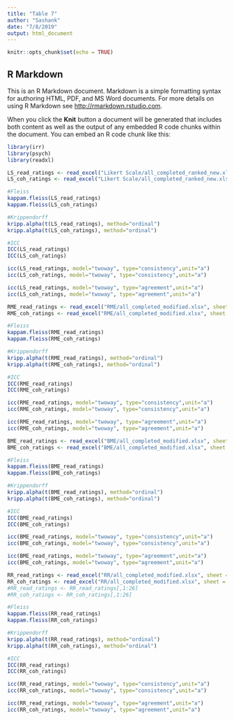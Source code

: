 ```yaml
---
title: "Table 7"
author: "Sashank"
date: "7/8/2019"
output: html_document
---
```


```r
knitr::opts_chunk$set(echo = TRUE)
```

## R Markdown

This is an R Markdown document. Markdown is a simple formatting syntax for authoring HTML, PDF, and MS Word documents. For more details on using R Markdown see <http://rmarkdown.rstudio.com>.

When you click the **Knit** button a document will be generated that includes both content as well as the output of any embedded R code chunks within the document. You can embed an R code chunk like this:


```r
library(irr)
library(psych)
library(readxl)
```

```r
LS_read_ratings <- read_excel("Likert Scale/all_completed_ranked_new.xlsx", sheet = "read_q2no")
LS_coh_ratings <- read_excel("Likert Scale/all_completed_ranked_new.xlsx", sheet = "cohe_q2no")
```

```r
#Fleiss
kappam.fleiss(LS_read_ratings)
kappam.fleiss(LS_coh_ratings)
```
```r
#Krippendorff
kripp.alpha(t(LS_read_ratings), method="ordinal")
kripp.alpha(t(LS_coh_ratings), method="ordinal")
```

```r
#ICC
ICC(LS_read_ratings)
ICC(LS_coh_ratings)
```

```r
icc(LS_read_ratings, model="twoway", type="consistency",unit="a")
icc(LS_coh_ratings, model="twoway", type="consistency",unit="a")
```

```r
icc(LS_read_ratings, model="twoway", type="agreement",unit="a")
icc(LS_coh_ratings, model="twoway", type="agreement",unit="a")
```

```r
RME_read_ratings <- read_excel("RME/all_completed_modified.xlsx", sheet = "read_q2no")
RME_coh_ratings <- read_excel("RME/all_completed_modified.xlsx", sheet = "cohe_q2no")

```

```r
#Fleiss
kappam.fleiss(RME_read_ratings)
kappam.fleiss(RME_coh_ratings)
```
```r
#Krippendorff
kripp.alpha(t(RME_read_ratings), method="ordinal")
kripp.alpha(t(RME_coh_ratings), method="ordinal")
```

```r
#ICC
ICC(RME_read_ratings)
ICC(RME_coh_ratings)
```

```r
icc(RME_read_ratings, model="twoway", type="consistency",unit="a")
icc(RME_coh_ratings, model="twoway", type="consistency",unit="a")
```

```r
icc(RME_read_ratings, model="twoway", type="agreement",unit="a")
icc(RME_coh_ratings, model="twoway", type="agreement",unit="a")
```


```r
BME_read_ratings <- read_excel("BME/all_completed_modified.xlsx", sheet = "read_q2no")
BME_coh_ratings <- read_excel("BME/all_completed_modified.xlsx", sheet = "cohe_q2no")

```

```r
#Fleiss
kappam.fleiss(BME_read_ratings)
kappam.fleiss(BME_coh_ratings)
```
```r
#Krippendorff
kripp.alpha(t(BME_read_ratings), method="ordinal")
kripp.alpha(t(BME_coh_ratings), method="ordinal")
```

```r
#ICC
ICC(BME_read_ratings)
ICC(BME_coh_ratings)
```
```r
icc(BME_read_ratings, model="twoway", type="consistency",unit="a")
icc(BME_coh_ratings, model="twoway", type="consistency",unit="a")
```
```r
icc(BME_read_ratings, model="twoway", type="agreement",unit="a")
icc(BME_coh_ratings, model="twoway", type="agreement",unit="a")
```

```r
RR_read_ratings <- read_excel("RR/all_completed_modified.xlsx", sheet = "read_q2no")
RR_coh_ratings <- read_excel("RR/all_completed_modified.xlsx", sheet = "cohe_q2no")
#RR_read_ratings <- RR_read_ratings[,1:26]
#RR_coh_ratings <- RR_coh_ratings[,1:26]
```

```r
#Fleiss
kappam.fleiss(RR_read_ratings)
kappam.fleiss(RR_coh_ratings)
```
```r
#Krippendorff
kripp.alpha(t(RR_read_ratings), method="ordinal")
kripp.alpha(t(RR_coh_ratings), method="ordinal")
```

```r
#ICC
ICC(RR_read_ratings)
ICC(RR_coh_ratings)
```

```r
icc(RR_read_ratings, model="twoway", type="consistency",unit="a")
icc(RR_coh_ratings, model="twoway", type="consistency",unit="a")
```
```r
icc(RR_read_ratings, model="twoway", type="agreement",unit="a")
icc(RR_coh_ratings, model="twoway", type="agreement",unit="a")
```
